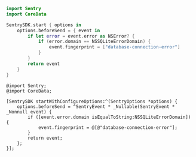 ```swift
import Sentry
import CoreData

SentrySDK.start { options in
    options.beforeSend = { event in
        if let error = event.error as NSError? {
            if (error.domain == NSSQLiteErrorDomain) {
                event.fingerprint = ["database-connection-error"]
            }
        }
        return event
    }
}
```

``` objc
@import Sentry;
@import CoreData;

[SentrySDK startWithConfigureOptions:^(SentryOptions *options) {
    options.beforeSend = ^SentryEvent * _Nullable(SentryEvent * _Nonnull event) {
        if ([event.error.domain isEqualToString:NSSQLiteErrorDomain]) {
            event.fingerprint = @[@"database-connection-error"];
        }
        return event;
    };
}];
```

